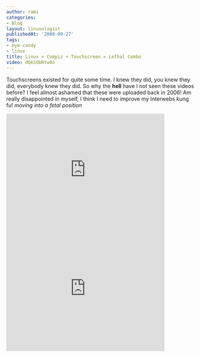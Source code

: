 ```yaml
---
author: rami
categories:
- Blog
layout: linuxologist
publishedAt: '2008-09-27'
tags:
- eye-candy
- linux
title: Linux + Compiz + Touchscreen = Lethal Combo
video: dQkSObRtw0o
---
```


Touchscreens existed for quite some time. I knew they did, you knew they did, everybody knew they did. So why the **hell** have I not seen these videos before? I feel almost ashamed that these were uploaded back in 2006! Am really disappointed in myself, I think I need to improve my Interwebs kung fu! _moving into a fetal position_

<iframe width="420" height="315" src="https://www.youtube-nocookie.com/embed/dQkSObRtw0o?rel=0&amp;controls=0&amp;showinfo=0" frameborder="0" allowfullscreen></iframe>

<iframe width="420" height="315" src="https://www.youtube-nocookie.com/embed/Yx9FgLr9oTk?rel=0&amp;controls=0&amp;showinfo=0" frameborder="0" allowfullscreen></iframe>